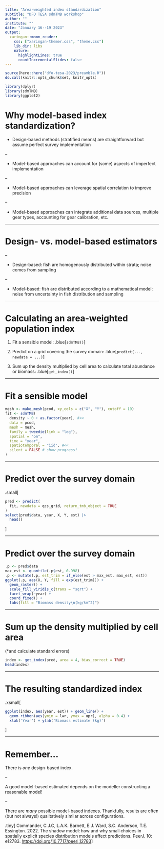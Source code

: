 ```yaml
---
title: "Area-weighted index standardization"
subtitle: "DFO TESA sdmTMB workshop"
author: ""
institute: ""
date: "January 16--19 2023"
output:
  xaringan::moon_reader:
    css: ["xaringan-themer.css", "theme.css"]
    lib_dir: libs
    nature:
      highlightLines: true
      countIncrementalSlides: false
---
```


<!-- Build with: xaringan::inf_mr() -->

```r
source(here::here("dfo-tesa-2023/preamble.R"))
do.call(knitr::opts_chunk$set, knitr_opts)
```

```r
library(dplyr)
library(sdmTMB)
library(ggplot2)
```

# Why model-based index standardization?

* Design-based methods (stratified means) are straightforward but assume perfect survey implementation

--

* Model-based approaches can account for (some) aspects of imperfect implementation

--

* Model-based approaches can leverage spatial correlation to improve precision

--

* Model-based approaches can integrate additional data sources, multiple gear types, accounting for gear calibration, etc.

---

# Design- vs. model-based estimators

--

* Design-based: fish are homogenously distributed within strata; noise comes from sampling

--

* Model-based: fish are distributed according to a mathematical model; noise from uncertainty in fish distribution and sampling

---

# Calculating an area-weighted population index

1. Fit a sensible model: .blue[`sdmTMB()`]

2. Predict on a grid covering the survey domain: .blue[`predict(..., newdata = ...)`]

3. Sum up the density multiplied by cell area to calculate total abundance or biomass: .blue[`get_index()`]

---

# Fit a sensible model

```r
mesh <- make_mesh(pcod, xy_cols = c("X", "Y"), cutoff = 10)
fit <- sdmTMB(
  density ~ 0 + as.factor(year), #<<
  data = pcod,
  mesh = mesh,
  family = tweedie(link = "log"),
  spatial = "on",
  time = "year",
  spatiotemporal = "iid", #<<
  silent = FALSE # show progress!
)
```

---

# Predict over the survey domain

.small[
```r
pred <- predict(
  fit, newdata = qcs_grid, return_tmb_object = TRUE
)
select(pred$data, year, X, Y, est) |> 
  head()
```
]

---

# Predict over the survey domain

```r
.p <- pred$data
max_est <- quantile(.p$est, 0.998)
.p <- mutate(.p, est_trim = if_else(est > max_est, max_est, est))
ggplot(.p, aes(X, Y, fill = exp(est_trim))) +
  geom_raster() +
  scale_fill_viridis_c(trans = "sqrt") +
  facet_wrap(~year) +
  coord_fixed() +
  labs(fill = "Biomass density\n(kg/km^2)")
```

---

# Sum up the density multiplied by cell area

(*and calculate standard errors)

```r
index <- get_index(pred, area = 4, bias_correct = TRUE)
head(index)
```

---

# The resulting standardized index

.xsmall[
```r
ggplot(index, aes(year, est)) + geom_line() +
  geom_ribbon(aes(ymin = lwr, ymax = upr), alpha = 0.4) +
  xlab('Year') + ylab('Biomass estimate (kg)')
```
]

---

# Remember...

There is *one* design-based index.

--

A good model-based estimated depends on the modeller constructing a reasonable model!

--

There are *many* possible model-based indexes. Thankfully, results are often (but not always!) qualitatively similar across configurations.


.tiny[
Commander, C.J.C, L.A.K. Barnett, E.J. Ward, S.C. Anderson, T.E. Essington. 2022. The shadow model: how and why small choices in spatially explicit species distribution models affect predictions. PeerJ. 10: e12783. <https://doi.org/10.7717/peerj.12783>
]
